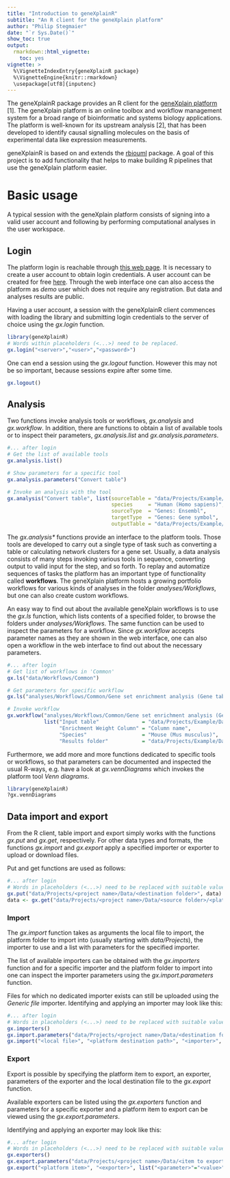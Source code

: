 ```yaml
---
title: "Introduction to geneXplainR"
subtitle: "An R client for the geneXplain platform"
author: "Philip Stegmaier"
date: "`r Sys.Date()`"
show_toc: true
output:
  rmarkdown::html_vignette:
    toc: yes
vignette: >
  %\VignetteIndexEntry{geneXplainR package}
  %\VignetteEngine{knitr::rmarkdown}
  \usepackage[utf8]{inputenc}
---
```


The geneXplainR package provides an R client for the 
[geneXplain platform](http://genexplain.com/genexplain-platform/) [1]. 
The geneXplain platform is an online toolbox and workflow management 
system for a broad range of bioinformatic and systems biology applications.
The platform is well-known for its upstream analysis [2], that has been
developed to identify causal signalling molecules on the basis of experimental data
like expression measurements.

geneXplainR is based on and extends the [rbiouml](https://cran.r-project.org/web/packages/rbiouml/index.html) package.
A goal of this project is to add functionality that helps to make building R pipelines that use the geneXplain platform easier.

# Basic usage

A typical session with the geneXplain platform consists of signing into a valid user account
and following by performing computational analyses in the user workspace.

## Login

The platform login is reachable through [this web page](http://genexplain.com/log-in/). It is necessary to 
create a user account to obtain login credentials. A user account can be created for free
[here](http://genexplain.com/genexplain-platform-registration/). Through the web interface one can also access
the platform as *demo* user which does not require any registration. But data and analyses results are public.

Having a user account, a session with the geneXplainR client commences with loading the library and
submitting login credentials to the server of choice using the *gx.login* function.

```r
library(geneXplainR)
# Words within placeholders (<...>) need to be replaced.
gx.login("<server>","<user>","<password>")
```

One can end a session using the *gx.logout* function. However this may not be so important, because sessions expire after some time.

```r
gx.logout()
```

## Analysis

Two functions invoke analysis tools or workflows, *gx.analysis* and *gx.workflow*. In addition, there are functions to
obtain a list of available tools or to inspect their parameters, *gx.analysis.list* and *gx.analysis.parameters*.

```r
#... after login
# Get the list of available tools
gx.analysis.list()

# Show parameters for a specific tool
gx.analysis.parameters("Convert table")

# Invoke an analysis with the tool
gx.analysis("Convert table", list(sourceTable = "data/Projects/Example/Data/example_table",
                                  species     = "Human (Homo sapiens)",
                                  sourceType  = "Genes: Ensembl",
                                  targetType  = "Genes: Gene symbol",
                                  outputTable = "data/Projects/Example/Data/example_output_table"))
```

The *gx.analysis&#42;* functions provide an interface to the platform tools. Those tools are developed
to carry out a single type of task such as converting a table or calculating network clusters for a gene set.
Usually, a data analysis consists of many steps invoking various tools
in sequence, converting output to valid input for the step, and so forth. To replay and automatize sequences of
tasks the platform has an important type of functionality called **workflows**.
The geneXplain platform hosts a growing portfolio workflows for various kinds of analyses in the folder *analyses/Workflows*,
but one can also create custom workflows.

An easy way to find out about the available geneXplain workflows is to use the *gx.ls* function, which lists contents of a
specified folder, to browse the folders under *analyses/Workflows*. The same function can be used to inspect the parameters
for a workflow. Since *gx.workflow* accepts parameter names as they are shown in the web interface, one can also
open a workflow in the web interface to find out about the necessary parameters.


```r
#... after login
# Get list of workflows in 'Common'
gx.ls("data/Workflows/Common")

# Get parameters for specific workflow
gx.ls("analyses/Workflows/Common/Gene set enrichment analysis (Gene table)")

# Invoke workflow
gx.workflow("analyses/Workflows/Common/Gene set enrichment analysis (Gene table)",
            list("Input table"              = "data/Projects/Example/Data/example_table",
                 "Enrichment Weight Column" = "Column name",
                 "Species"                  = "Mouse (Mus musculus)",
                 "Results folder"           = "data/Projects/Example/Data/example_output"))
```

Furthermore, we add more and more functions dedicated to specific tools or workflows, so that parameters
can be documented and inspected the usual R-ways, e.g. have a look at *gx.vennDiagrams* which invokes
the platform tool *Venn diagrams*.

```r
library(geneXplainR)
?gx.vennDiagrams
```

## Data import and export

From the R client, table import and export simply works with the functions *gx.put* and *gx.get*, respectively.
For other data types and formats, the functions *gx.import* and *gx.export* apply a specified importer or exporter
to upload or download files.

Put and get functions are used as follows:

```r
#... after login
# Words in placeholders (<...>) need to be replaced with suitable values.
gx.put("data/Projects/<project name>/Data/<destination folder>", data)
data <- gx.get("data/Projects/<project name>/Data/<source folder>/<platform table>")
```

### Import

The *gx.import* function takes as arguments the local file to import,
the platform folder to import into (usually starting with *data/Projects*),
the importer to use and a list with parameters for the specified importer.

The list of available importers can be obtained with the *gx.importers* function and
for a specific importer and the platform folder to import into one can inspect the
importer parameters using the *gx.import.parameters* function.

Files for which no dedicated importer exists can still be uploaded using the *Generic file* importer.
Identifying and applying an importer may look like this:

```r
#... after login
# Words in placeholders (<...>) need to be replaced with suitable values.
gx.importers()
gx.import.parameters("data/Projects/<project name>/Data/<destination folder>", "<importer name>")
gx.import("<local file>", "<platform destination path>", "<importer>", list("<parameter>"="<value>"))
```

### Export

Export is possible by specifying the platform item to export, an exporter, parameters of the exporter
and the local destination file to the *gx.export* function.

Available exporters can be listed using the *gx.exporters* function and parameters for a specific exporter
and a platform item to export can be viewed using the *gx.export.parameters*.


Identifying and applying an exporter may look like this:

```r
#... after login
# Words in placeholders (<...>) need to be replaced with suitable values.
gx.exporters()
gx.export.parameters("data/Projects/<project name>/Data/<item to export>", "<exporter name>")
gx.export("<platform item>", "<exporter>", list("<parameter>"="<value>"), "local file")
```

